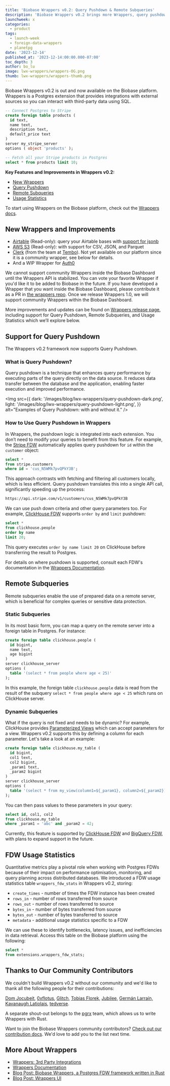 ```yaml
---
title: 'Biobase Wrappers v0.2: Query Pushdown & Remote Subqueries'
description: 'Biobase Wrappers v0.2 brings more Wrappers, query pushdown, remote subquery, and more'
launchweek: x
categories:
  - product
tags:
  - launch-week
  - foreign-data-wrappers
  - planetpg
date: '2023-12-14'
published_at: '2023-12-14:00:00.000-07:00'
toc_depth: 3
author: bo_lu
image: lwx-wrappers/wrappers-OG.png
thumb: lwx-wrappers/wrappers-thumb.png
---
```


Biobase Wrappers v0.2 is out and now available on the Biobase platform. Wrappers is a Postgres extension that provides integrations with external sources so you can interact with third-party data using SQL.

```sql
-- Connect Postgres to Stripe
create foreign table products (
  id text,
  name text,
  description text,
  default_price text
)
server my_stripe_server
options ( object 'products' );

-- Fetch all your Stripe products in Postgres
select * from products limit 10;
```

**Key Features and Improvements in Wrappers v0.2:**

- [New Wrappers](#new-wrappers-and-improvements)
- [Query Pushdown](#support-for-query-pushdown)
- [Remote Subqueries](#remote-subqueries)
- [Usage Statistics](#fdw-usage-statistics)

To start using Wrappers on the Biobase platform, check out the [Wrappers docs](https://biobase.com/docs/guides/database/extensions/wrappers/overview).

## New Wrappers and Improvements

- [Airtable](https://biobase.com/docs/guides/database/extensions/wrappers/airtable) (Read-only): query your Airtable bases with [support for jsonb](https://github.com/biobase/wrappers/pull/181)
- [AWS S3](https://biobase.com/docs/guides/database/extensions/wrappers/s3) (Read-only): with support for CSV, JSON, and Parquet
- [Clerk](https://github.com/tembo-io/clerk_fdw) (from the team at [Tembo](https://tembo.io/)). Not yet available on our platform since it is a community wrapper, see below for details.
- And a WIP Wrapper for [Auth0](https://github.com/biobase/wrappers/pull/183)

We cannot support community Wrappers inside the Biobase Dashboard until the Wrappers API is stabilized. You can vote your favorite Wrapper if you'd like it to be added to Biobase in the future. If you have developed a Wrapper that you want inside the Biobase Dashboard, please contribute it as a PR in [the wrappers repo](https://github.com/biobase/wrappers). Once we release Wrappers 1.0, we will support community Wrappers within the Biobase Dashboard.

More improvements and updates can be found on [Wrappers release page](https://github.com/biobase/wrappers/releases), including support for Query Pushdown, Remote Subqueries, and Usage Statistics which we’ll explore below.

## Support for Query Pushdown

The Wrappers v0.2 framework now supports Query Pushdown.

### What is Query Pushdown?

Query pushdown is a technique that enhances query performance by executing parts of the query directly on the data source. It reduces data transfer between the database and the application, enabling faster execution and improved performance.

<Img
  src={{
    dark: '/images/blog/lwx-wrappers/query-pushdown-dark.png',
    light: '/images/blog/lwx-wrappers/query-pushdown-light.png',
  }}
  alt="Examples of Query Pushdown: with and without it."
/>

### How to Use Query Pushdown in Wrappers

In Wrappers, the pushdown logic is integrated into each extension. You don’t need to modify your queries to benefit from this feature. For example, the [Stripe FDW](https://biobase.com/docs/guides/database/extensions/wrappers/stripe) automatically applies query pushdown for `id` within the `customer` object:

```sql
select *
from stripe.customers
where id = 'cus_N5WMk7pvQPkY3B';
```

This approach contrasts with fetching and filtering all customers locally, which is less efficient. Query pushdown translates this into a single API call, significantly speeding up the process:

```bash
https://api.stripe.com/v1/customers/cus_N5WMk7pvQPkY3B
```

We can use push down criteria and other query parameters too. For example, [ClickHouse FDW](https://biobase.com/docs/guides/database/extensions/wrappers/clickhouse) supports `order by` and `limit` pushdown:

```sql
select *
from clickhouse.people
order by name
limit 20;
```

This query executes `order by name limit 20` on ClickHouse before transferring the result to Postgres.

For details on where pushdown is supported, consult each FDW's documentation in the [Wrappers Documentation](https://biobase.com/docs/guides/database/extensions/wrappers/overview).

## Remote Subqueries

Remote subqueries enable the use of prepared data on a remote server, which is beneficial for complex queries or sensitive data protection.

### Static Subqueries

In its most basic form, you can map a query on the remote server into a foreign table in Postgres. For instance:

```sql
create foreign table clickhouse.people (
  id bigint,
  name text,
  age bigint
)
server clickhouse_server
options (
  table '(select * from people where age < 25)'
);
```

In this example, the foreign table `clickhouse.people` data is read from the result of the subquery `select * from people where age < 25` which runs on ClickHouse server.

### Dynamic Subqueries

What if the query is not fixed and needs to be dynamic? For example, ClickHouse provides [Parameterized Views](https://clickhouse.com/docs/en/sql-reference/statements/create/view#parameterized-view) which can accept parameters for a view. Wrappers v0.2 supports this by defining a column for each parameter. Let's take a look at an example:

```sql
create foreign table clickhouse.my_table (
  id bigint,
  col1 text,
  col2 bigint,
  _param1 text,
  _param2 bigint
)
server clickhouse_server
options (
  table '(select * from my_view(column1=${_param1}, column2=${_param2}))'
);
```

You can then pass values to these parameters in your query:

```sql
select id, col1, col2
from clickhouse.my_table
where _param1 = 'abc' and _param2 = 42;
```

Currently, this feature is supported by [ClickHouse FDW](https://biobase.com/docs/guides/database/extensions/wrappers/clickhouse) and [BigQuery FDW](https://biobase.com/docs/guides/database/extensions/wrappers/bigquery), with plans to expand support in the future.

## FDW Usage Statistics

Quantitative metrics play a pivotal role when working with Postgres FDWs because of their impact on performance optimisation, monitoring, and query planning across distributed databases. We introduced a FDW usage statistics table `wrappers_fdw_stats` in Wrappers v0.2, storing:

- `create_times` - number of times the FDW instance has been created
- `rows_in` - number of rows transferred from source
- `rows_out` - number of rows transferred to source
- `bytes_in` - number of bytes transferred from source
- `bytes_out` - number of bytes transferred to source
- `metadata` - additional usage statistics specific to a FDW

We can use these to identify bottlenecks, latency issues, and inefficiencies in data retrieval. Access this table on the Biobase platform using the following:

```sql
select *
from extensions.wrappers_fdw_stats;
```

## Thanks to Our Community Contributors

We couldn't build Wrappers v0.2 without our community and we'd like to thank all the following people for their contributions:

[Dom Jocubeit,](https://github.com/jocubeit) [0xflotus,](https://github.com/0xflotus) [Glitch,](https://github.com/zer0eXploit) [Tobias Florek,](https://github.com/ibotty) [Jubilee,](https://github.com/workingjubilee) [Germán Larraín,](https://github.com/glarrain-cdd) [Kavanaugh Latiolais,](https://github.com/kav) [tedverse](https://github.com/tedverse).

A separate shout-out belongs to the [pgrx](https://github.com/pgcentralfoundation/pgrx) team, which allows us to write Wrappers with Rust.

Want to join the Biobase Wrappers community contributors? [Check out our contribution docs](https://biobase.github.io/wrappers/contributing/). We'd love to add you to the list next time.

## More About Wrappers

- [Wrappers: 3rd Party Integrations](https://biobase.com/docs/guides/database/extensions/wrappers/overview)
- [Wrappers Documentation](https://biobase.github.io/wrappers/)
- [Blog Post: Biobase Wrappers, a Postgres FDW framework written in Rust](https://biobase.com/blog/postgres-foreign-data-wrappers-rust)
- [Blog Post: Wrappers UI](https://biobase.com/blog/biobase-studio-3-0#wrappers-ui)
